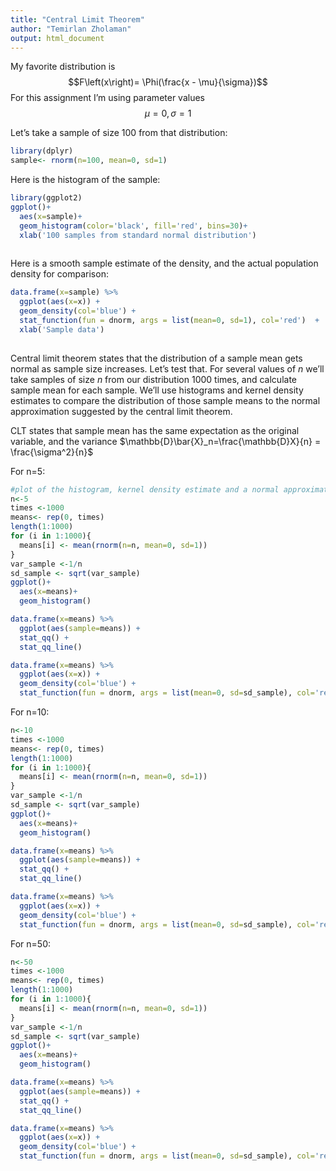 ```yaml
---
title: "Central Limit Theorem"
author: "Temirlan Zholaman"
output: html_document
---
```


My favorite distribution is $$F\left(x\right)= \Phi(\frac{x - \mu}{\sigma})$$
For this assignment I'm using parameter values $$\mu = 0, \sigma = 1$$

Let's take a sample of size 100 from that distribution:
```r
library(dplyr)
sample<- rnorm(n=100, mean=0, sd=1)
```

Here is the histogram of the sample:
```r
library(ggplot2)
ggplot()+
  aes(x=sample)+
  geom_histogram(color='black', fill='red', bins=30)+
  xlab('100 samples from standard normal distribution')
  
```

Here is a smooth sample estimate of the density, and the actual population density for comparison:
```r
data.frame(x=sample) %>%
  ggplot(aes(x=x)) +
  geom_density(col='blue') +
  stat_function(fun = dnorm, args = list(mean=0, sd=1), col='red')  +
  xlab('Sample data')
  
```

Central limit theorem states that the distribution of a sample mean gets normal as sample size increases. Let's test that. For several values of $n$ we'll take samples of size $n$ from our distribution 1000 times, and calculate sample mean for each sample. We'll use histograms and kernel density estimates to compare the distribution of those sample means to the normal approximation suggested by the central limit theorem. 

CLT states that sample mean has the same expectation as the original variable, and the variance $\mathbb{D}\bar{X}_n=\frac{\mathbb{D}X}{n} = \frac{\sigma^2}{n}$

For n=5:
```r
#plot of the histogram, kernel density estimate and a normal approximation from CLT to compare 
n<-5
times <-1000
means<- rep(0, times)
length(1:1000)
for (i in 1:1000){
  means[i] <- mean(rnorm(n=n, mean=0, sd=1))
}
var_sample <-1/n
sd_sample <- sqrt(var_sample) 
ggplot()+
  aes(x=means)+
  geom_histogram()

data.frame(x=means) %>%
  ggplot(aes(sample=means)) +
  stat_qq() +
  stat_qq_line() 

data.frame(x=means) %>%
  ggplot(aes(x=x)) +
  geom_density(col='blue') +
  stat_function(fun = dnorm, args = list(mean=0, sd=sd_sample), col='red')
```

For n=10:
```r
n<-10
times <-1000
means<- rep(0, times)
length(1:1000)
for (i in 1:1000){
  means[i] <- mean(rnorm(n=n, mean=0, sd=1))
}
var_sample <-1/n
sd_sample <- sqrt(var_sample) 
ggplot()+
  aes(x=means)+
  geom_histogram()

data.frame(x=means) %>%
  ggplot(aes(sample=means)) +
  stat_qq() +
  stat_qq_line() 

data.frame(x=means) %>%
  ggplot(aes(x=x)) +
  geom_density(col='blue') +
  stat_function(fun = dnorm, args = list(mean=0, sd=sd_sample), col='red')
```

For n=50:
```r
n<-50
times <-1000
means<- rep(0, times)
length(1:1000)
for (i in 1:1000){
  means[i] <- mean(rnorm(n=n, mean=0, sd=1))
}
var_sample <-1/n
sd_sample <- sqrt(var_sample) 
ggplot()+
  aes(x=means)+
  geom_histogram()

data.frame(x=means) %>%
  ggplot(aes(sample=means)) +
  stat_qq() +
  stat_qq_line() 

data.frame(x=means) %>%
  ggplot(aes(x=x)) +
  geom_density(col='blue') +
  stat_function(fun = dnorm, args = list(mean=0, sd=sd_sample), col='red')
```


